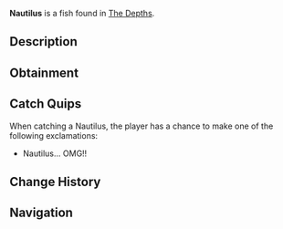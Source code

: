 {{FishInfobox
|image          = Nautilus.png
|rarity         = Legendary
|sea            = First Sea
|location       = [[The Depths]]
|sublocation    = Coral Reef
|sources        = Fishing Rod
|radar_location = 
|prog_speed     = -10
|xp             = 300
|weather        = 
|time           = Night
|season         = Spring, Summer
|bait           = 
|base_weight    = 80
|base_value     = 1000
|weight_range   = 40
|base_chance    = 0.2
|base_resil     = 30
}}
'''Nautilus''' is a {{Rarity|Legendary}} fish found in [[The Depths]].

== Description ==
{{Description|An ancient, spiral-shelled mollusc with a glowing & graceful body, tentacle-filled movements. The Nautilus is an elusive octopus that creates a thick, spiral-shaped shell around its body for protection.|Bestiary Entry}}

== Obtainment ==
{{Description|Dwells in deep coral reefs and rocky underwater caves, mostly visible during the Night.|Bestiary Hint}}
{{Fish Availability|
The Depths
The Depths/Absolute Darkness
|top_rods      = 
Leviathan's Fang Rod\92889.64\151259.43;
Trident Rod\79030.64\120509.56;
Free Spirit Rod\74448.68\113522.78;
No-Life Rod\59871.74\98016.14;
Seraphic Rod\56336.62\89524.04;
Lucky Rod\39186.62\62253.1;
Firefly Rod\52234.05\89167.35;
Candy Cane Rod\33819.68\57923.57;
Fast Rod\50638.59\87195.96;
Fischer's Rod\34017.57\58575.78;
Ethereal Prism Rod\56248.14\88848.08;
Astralhook Rod\56032.91\89279.99;
Rod Of The Forgotten Fang\54187.82\87940.38;
Challenger's Rod\54180.44\88842.55;
Zeus Rod\49659.77\78733.38;
Verdant Shear Rod\49275.05\78478.99;
Rod Of The Depths\49022\79889.06;
Rod Of The Exalted One\48821.16\76002.71;
Blazebringer Rod\47423.9\75188.51;
Depthseeker Rod\45701.69\72877.07;
Avalanche Rod\40919.51\65742.09;
Volcanic Rod\39271.36\62263.02;
Steady Rod\13474.52\23885.22
|recommended   = Trident Rod
}}

== Catch Quips ==
When catching a Nautilus, the player has a chance to make one of the following exclamations:
* Nautilus... OMG!!

== Change History ==
{{Change History|{{subst:Current Version}}}}

== Navigation ==
{{Fish Navbox|The Depths}}